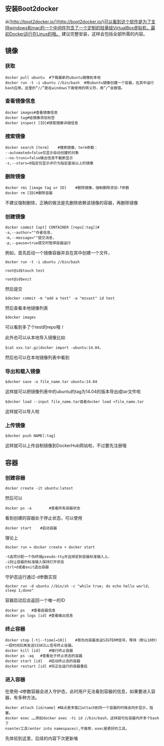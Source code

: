 ## 安装Boot2docker

从[http://boot2docker.io/](http://boot2docker.io/)可以看到这个软件是为了支持windows和mac的一个中间件包含了一个定制的轻量级VirtualBox虚拟机，最初Docker运行在Linux的哦。
建议完整安装，这样会包括全部所需的内容。

## 镜像

### 获取

    docker pull ubuntu  #下载最新的ubuntu镜像到本地
    docker run -t -i ubuntu //bin/bash  #用ubuntu镜像创建一个容器，在其中运行bash应用，这里的“//”是在windows下面使用的转义符，用“/”会报错。

### 查看镜像信息

    docker images#查看镜像信息
    docker tag#给镜像添加标签
    docker inspect [ID]#获取镜像详细信息

### 搜索镜像

    docker search [term]    #搜索镜像，term参数：
    --automated=false仅显示自动创建的对象 
    --no-trunc=false输出信息不截断显示 
    -s,--stars=0指定仅显示评价为指定星级以上的镜像

### 删除镜像

    docker rmi [image tag or ID]    #删除镜像，强制删除添加-f参数
    docker rm [ID]#删除容器
不建议强制删除，正确的做法是先删除依赖该镜像的容器，再删除镜像

### 创建镜像

    docker commit [opt] CONTAINER [repo[:tag]]#
    -a,--author=""作者信息，
    -m,--message=""提交消息，
    -p,--pause=true提交时暂停容器运行
例如，首先启动一个镜像容器并且在其中创建一个文件，

    docker run -t -i ubuntu //bin/bash

    root@id$touch test

    root@id$exit

然后提交

    $docker commit -m "add a test" -a "mzvast" id test

然后查看本地镜像列表

    $docker images
可以看到多了个test的repo哦！

此外也可以从本地导入镜像比如

    $cat xxx.tar.gz|docker import -ubuntu:14.04，
然后也可以在本地镜像列表中看到

### 导出和载入镜像

    $docker save -o file_name.tar ubuntu:14.04
这样就可以把镜像列表中的ubuntu的tag为14.04的版本导出成tar文件啦

    $docker load --input file_name.tar或者docker load <file_name.tar
这样就可以导入啦

### 上传镜像

    $docker push NAME[:tag]  
这样就可以上传自制镜像到DockerHub网站啦，不过要先注册哦

## 容器

### 创建容器

    docker create -it ubuntu:latest
然后可以

    docker ps -a        #查看所有容器状态
看到创建的容器处于停止状态，可以使用

    docker start    #启动容器

理论上

    docker run = docker create + docker start

    -t选项分配一个伪终端pseudo-tty并且绑定到容器标准输入上，
    -i则让容器的标准输入保持打开状态
    ctrl+d或者exit退出容器

守护态运行通过-d参数实现

    docker run -d ubuntu //bin/sh -c "while true; do echo hello world; sleep 1;done"
容器启动后会返回一个唯一的ID

    docker ps   #查看容器信息
    docker ps logs [id] #查看输出信息

### 终止容器

    docker stop [-t|--time[=10]]    #首先向容器发送SIGTERM信号，等待（默认10秒）一段时间后再发送SIGKILL信号终止容器。
    docker kill [id]    #强行终止容器
    docker ps -aq   #查看处于终止状态的容器
    docker start [id]   #启动终止态的容器
    docker restart [id] #将正在运行的容器重启

### 进入容器

<p>在使用-d参数容器会进入守护态，此时用户无法看到容器的信息，如果要进入容器，有多种方法。

    docker attach [id/name] #缺点是多窗口attach到同一个容器的时候会同步显示，阻塞。
    docker exec ……例如docker exec -ti id //bin/bash，这样就可在容器内开多个bash了
    nsenter工具(enter into namespaces),不推荐，exec是更好的工具。

先体验到这里，后续的内容下次更新咯</p>